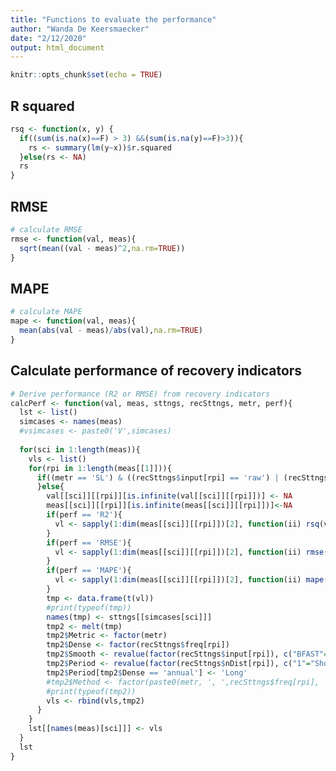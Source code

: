 ```yaml
---
title: "Functions to evaluate the performance"
author: "Wanda De Keersmaecker"
date: "2/12/2020"
output: html_document
---
```


```r
knitr::opts_chunk$set(echo = TRUE)
```

## R squared
```r
rsq <- function(x, y) {
  if((sum(is.na(x)==F) > 3) &&(sum(is.na(y)==F)>3)){
    rs <- summary(lm(y~x))$r.squared
  }else(rs <- NA)
  rs
}
```

## RMSE
```r
# calculate RMSE
rmse <- function(val, meas){
  sqrt(mean((val - meas)^2,na.rm=TRUE))
} 
```

## MAPE
```r
# calculate MAPE
mape <- function(val, meas){
  mean(abs(val - meas)/abs(val),na.rm=TRUE)
} 
```

## Calculate performance of recovery indicators
```r
# Derive performance (R2 or RMSE) from recovery indicators                   
calcPerf <- function(val, meas, sttngs, recSttngs, metr, perf){
  lst <- list()
  simcases <- names(meas)
  #vsimcases <- paste0('V',simcases)
  
  for(sci in 1:length(meas)){
    vls <- list()
    for(rpi in 1:length(meas[[1]])){
      if((metr == 'SL') & ((recSttngs$input[rpi] == 'raw') | (recSttngs$input[rpi] == 'smooth'))){                
      }else{
        val[[sci]][[rpi]][is.infinite(val[[sci]][[rpi]])] <- NA
        meas[[sci]][[rpi]][is.infinite(meas[[sci]][[rpi]])]<-NA
        if(perf == 'R2'){
          vl <- sapply(1:dim(meas[[sci]][[rpi]])[2], function(ii) rsq(val[[sci]][[rpi]][,ii], meas[[sci]][[rpi]][,ii]))    
        }
        if(perf == 'RMSE'){
          vl <- sapply(1:dim(meas[[sci]][[rpi]])[2], function(ii) rmse(val[[sci]][[rpi]][,ii], meas[[sci]][[rpi]][,ii]))    
        }
        if(perf == 'MAPE'){
          vl <- sapply(1:dim(meas[[sci]][[rpi]])[2], function(ii) mape(val[[sci]][[rpi]][,ii], meas[[sci]][[rpi]][,ii]))    
        }
        tmp <- data.frame(t(vl))
        #print(typeof(tmp))
        names(tmp) <- sttngs[[simcases[sci]]]
        tmp2 <- melt(tmp)
        tmp2$Metric <- factor(metr)
        tmp2$Dense <- factor(recSttngs$freq[rpi])
        tmp2$Smooth <- revalue(factor(recSttngs$input[rpi]), c("BFAST"="segmented", 'smooth'='smoothed'))
        tmp2$Period <- revalue(factor(recSttngs$nDist[rpi]), c("1"="Short", "12"="Long"))
        tmp2$Period[tmp2$Dense == 'annual'] <- 'Long'
        #tmp2$Method <- factor(paste0(metr, ', ',recSttngs$freq[rpi], ', ', recSttngs$input[rpi],', ', recSttngs$nDist[rpi]))
        #print(typeof(tmp2))
        vls <- rbind(vls,tmp2)
      }
    }
    lst[[names(meas)[sci]]] <- vls
  }
  lst
}
```
